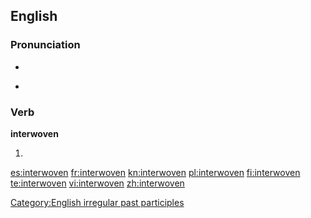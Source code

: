 ==English==

===Pronunciation===
* {{IPA|/ˈɪntərwovən/}}
* {{audio|en-us-interwoven.ogg|Audio (US)}}
*: {{rhymes|əʊvən}}

===Verb===
'''interwoven'''

# {{past participle of|[[interweave]]}}

[[Category:English irregular past participles]]

[[es:interwoven]]
[[fr:interwoven]]
[[kn:interwoven]]
[[pl:interwoven]]
[[fi:interwoven]]
[[te:interwoven]]
[[vi:interwoven]]
[[zh:interwoven]]
